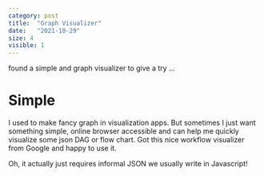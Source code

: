 ```yaml
---
category: post
title:  "Graph Visualizer"
date:   "2021-10-29"
size: 4
visible: 1
---
```



found a simple and graph visualizer to give a try ...

# Simple
I used to make fancy graph in visualization apps. But sometimes I just want something simple, online browser accessible and can help me quickly visualize some json DAG or flow chart. Got this nice workflow visualizer from Google and happy to use it.


<FlowVis/>

Oh, it actually just requires informal JSON we usually write in Javascript!

